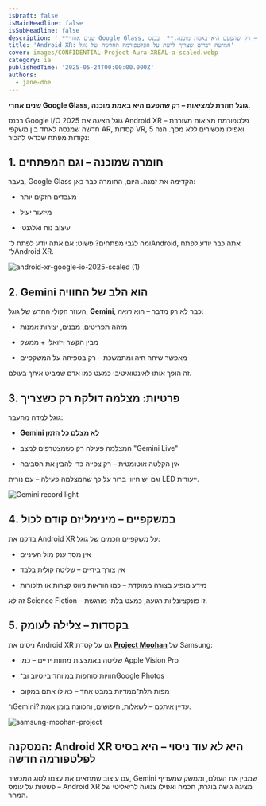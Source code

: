 ```yaml
---
isDraft: false
isMainHeadline: false
isSubHeadline: false
description: ' **שנים אחרי Google Glass, גוגל חוזרת למציאות – רק שהפעם היא באמת מוכנה.**  בכנס Google I/O 2025 גוגל הציגה את Android XR – פלטפורמת מציאות '
title: 'Android XR: חמישה דברים שצריך לדעת על הפלטפורמה החדשה של גוגל'
cover: images/CONFIDENTIAL-Project-Aura-XREAL-a-scaled.webp
category: ia
publishedTime: '2025-05-24T00:00:00.000Z'
authors:
  - jane-doe
---
```


**שנים אחרי Google Glass, גוגל חוזרת למציאות – רק שהפעם היא באמת מוכנה.**

בכנס Google I/O 2025 גוגל הציגה את Android XR – פלטפורמת מציאות מעורבת חדשה שמנסה לאחד בין משקפי AR, קסדות VR, ואפילו מכשירים ללא מסך. הנה 5 נקודות מפתח שכדאי להכיר:

## **1\. חומרה שמוכנה – וגם המפתחים**

בעבר, Google Glass הקדימה את זמנה. היום, החומרה כבר כאן:

- מעבדים חזקים יותר
    
- מיזעור יעיל
    
- עיצוב נוח ואלגנטי
    

ומה לגבי מפתחים? פשוט: אם אתה יודע לפתח ל־Android, אתה כבר יודע לפתח ל־Android XR.

![android-xr-google-io-2025-scaled (1)](images/android-xr-google-io-2025-scaled-1-1200x900.webp)

## **2\. Gemini הוא הלב של החוויה**

העוזר הקולי החדש של גוגל, **Gemini**, כבר לא רק מדבר – הוא _רואה_:

- מזהה תפריטים, מבנים, יצירות אמנות
    
- מבין הקשר ויזואלי + ממשק
    
- מאפשר שיחה חיה ומתמשכת – רק בטפיחה על המשקפיים
    

זה הופך אותו לאינטואיטיבי כמעט כמו אדם שמביט איתך בעולם.

## **3\. פרטיות: מצלמה דולקת רק כשצריך**

גוגל למדה מהעבר:

- **Gemini לא מצלם כל הזמן**
    
- המצלמה פעילה רק כשמצטרפים למצב "Gemini Live"
    
- אין הקלטה אוטומטית – רק צפייה כדי להבין את הסביבה
    

וגם יש חיווי ברור על כך שהמצלמה פעילה – עם נורית LED ייעודית.

![Gemini record light](images/temoin-lumineux-flash-lunettes-connectees-androdi-xr-google-1600x900.webp)

## **4\. במשקפיים – מינימליזם קודם לכול**

בדקנו את Android XR על משקפיים חכמים של גוגל:

- אין מסך ענק מול העיניים
    
- אין צורך בידיים – שליטה קולית בלבד
    
- מידע מופיע בצורה ממוקדת – כמו הוראות ניווט קצרות או תזכורות
    

זה לא Science Fiction – זו פונקציונליות רגועה, כמעט בלתי מורגשת.

## **5\. בקסדות – צלילה לעומק**

ניסינו את Android XR גם על קסדת [**Project Moohan**](https://techhorizons.co.il/project-moohan-samsung-xr/) של Samsung:

- שליטה באמצעות מחוות ידיים – כמו Apple Vision Pro
    
- חוויות סוחפות במיוחד ביוטיוב וב־Google Photos
    
- מפות תלת־ממדיות במבט אחד – כאילו אתם במקום
    

ו־Gemini? עדיין איתכם – לשאלות, חיפושים, והכוונה בזמן אמת.

![samsung-moohan-project](images/samsung-moohan-project-frandroid-p1055191-1350x900.webp)

## **המסקנה: Android XR היא לא עוד ניסוי – היא בסיס לפלטפורמה חדשה**

עם עיצוב שמתאים את עצמו לסוג המכשיר, Gemini שמבין את העולם, וממשק שמעדיף פשטות על עומס – Android XR מציגה גישה בוגרת, חכמה ואפילו צנועה לריאליטי של המחר.
